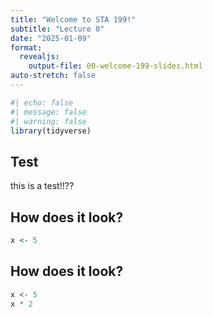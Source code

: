 ```yaml
---
title: "Welcome to STA 199!"
subtitle: "Lecture 0"
date: "2025-01-09"
format: 
  revealjs:
    output-file: 00-welcome-199-slides.html
auto-stretch: false
---
```


```r
#| echo: false 
#| message: false 
#| warning: false
library(tidyverse)
```

## Test

this is a test!!??

## How does it look?

```r
x <- 5
```

## How does it look?

```r
x <- 5
x * 2
```
